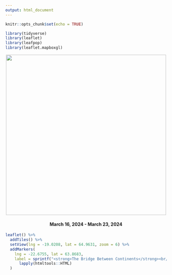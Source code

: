 ```yaml
---
output: html_document
---
```


```r
knitr::opts_chunk$set(echo = TRUE)

library(tidyverse)
library(leaflet)
library(leafpop)
library(leaflet.mapboxgl)
```

<center>

![](postcard.jpg){height="500"}

#### March 16, 2024 - March 23, 2024

</center>

```r
leaflet() %>% 
  addTiles() %>%
  setView(lng = -19.0208, lat = 64.9631, zoom = 6) %>% 
  addMarkers(
    lng = -22.6755, lat = 63.8683,
    label = sprintf("<strong>The Bridge Between Continents</strong><br/><img src='C:/Users/brenner/Documents/GitHub/iceland/icon_bridge.jpg'>") %>% 
      lapply(htmltools::HTML)
  )
```
